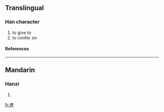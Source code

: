 ==Translingual==
===Han character===
{{Han char|rn=102|rad=田|as=03|sn=8|four=|canj=中田一中 (LWML)}}
# to give to
# to confer on
====References====
{{Han ref|kx=0759.180|dkj=21749|hdz=42530.070|uh=7541|ud=30017}}

----
==Mandarin==
===Hanzi===
{{cmn-hanzi|pin=[[qí]] (qi2)|wg=ch'i<sup>2</sup>}}
# {{defn|Mandarin}}

[[fr:畁]]